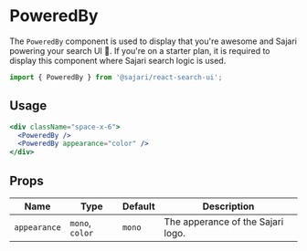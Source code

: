 
<SEO
  title="PoweredBy"
  scope="Components"
  description="The PoweredBy component is used to display that you're awesome and Sajari powering your search UI 💪"
/>

# PoweredBy

The `PoweredBy` component is used to display that you're awesome and Sajari powering your search UI 💪. If you're on a starter plan, it is required to display this component where Sajari search logic is used.

```js
import { PoweredBy } from '@sajari/react-search-ui';
```

## Usage

```jsx
<div className="space-x-6">
  <PoweredBy />
  <PoweredBy appearance="color" />
</div>
```

## Props

| Name         | Type            | Default | Description                       |
| ------------ | --------------- | ------- | --------------------------------- |
| `appearance` | `mono`, `color` | `mono`  | The apperance of the Sajari logo. |

